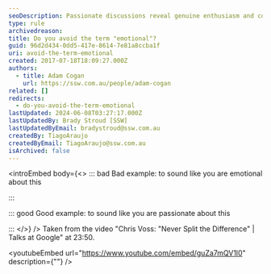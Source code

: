 ```yaml
---
seoDescription: Passionate discussions reveal genuine enthusiasm and conviction.
type: rule
archivedreason:
title: Do you avoid the term "emotional"?
guid: 96d2d434-0dd5-417e-8614-7e81a8ccba1f
uri: avoid-the-term-emotional
created: 2017-07-18T18:09:27.000Z
authors:
  - title: Adam Cogan
    url: https://ssw.com.au/people/adam-cogan
related: []
redirects:
  - do-you-avoid-the-term-emotional
lastUpdated: 2024-06-08T03:27:17.000Z
lastUpdatedBy: Brady Stroud [SSW]
lastUpdatedByEmail: bradystroud@ssw.com.au
createdBy: TiagoAraujo
createdByEmail: TiagoAraujo@ssw.com.au
isArchived: false
---
```


<introEmbed
  body={<>
::: bad
Bad example: to sound like you are emotional about this

:::

::: good
Good example: to sound like you are passionate about this

:::
  </>}
/>
Taken from the video "Chris Voss: "Never Split the Difference" | Talks at Google" at 23:50.

<youtubeEmbed url="https://www.youtube.com/embed/guZa7mQV1l0" description={""} />
